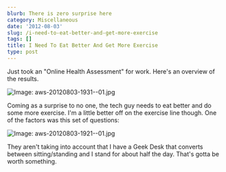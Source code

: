 ```yaml
---
blurb: There is zero surprise here
category: Miscellaneous
date: '2012-08-03'
slug: /i-need-to-eat-better-and-get-more-exercise
tags: []
title: I Need To Eat Better And Get More Exercise
type: post
---
```



Just took an "Online Health Assessment" for work. Here's an overview of the results. 

![Image: aws-20120803-1931--01.jpg](/aws-20120803-1931--01.jpg)

Coming as a surprise to no one, the tech guy needs to eat better and do some more exercise. I'm a little better off on the exercise line though. One of the factors was this set of questions:

![Image: aws-20120803-1921--01.jpg](/aws-20120803-1921--01.jpg)

They aren't taking into account that I have a Geek Desk that converts between sitting/standing and I stand for about half the day. That's gotta be worth something.